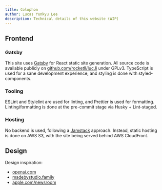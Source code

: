 ```yaml
---
title: Colophon
author: Lucas Yunkyu Lee
description: Technical details of this website (WIP)
---
```


## Frontend

### Gatsby

This site uses [Gatsby](https://gatsbyjs.com) for React static site generation.
All source code is available publicly on [github.com/rocketll/luc.li](https://github.com/rocketll/luc.li) under GPLv3.
TypeScript is used for a sane development experience, and styling is done with styled-components.

### Tooling

ESLint and Stylelint are used for linting, and Prettier is used for formatting.
Linting/formatting is done at the pre-commit stage via Husky + Lint-staged.

### Hosting

No backend is used, following a [Jamstack](https://jamstack.org/) approach.
Instead, static hosting is done on AWS S3, with the site being served behind AWS CloudFront.

## Design

Design inspiration:

- [openai.com](https://openai.com)
- [madebystudio.family](https://madebystudio.family)
- [apple.com/newsroom](https://apple.com/newsroom)
